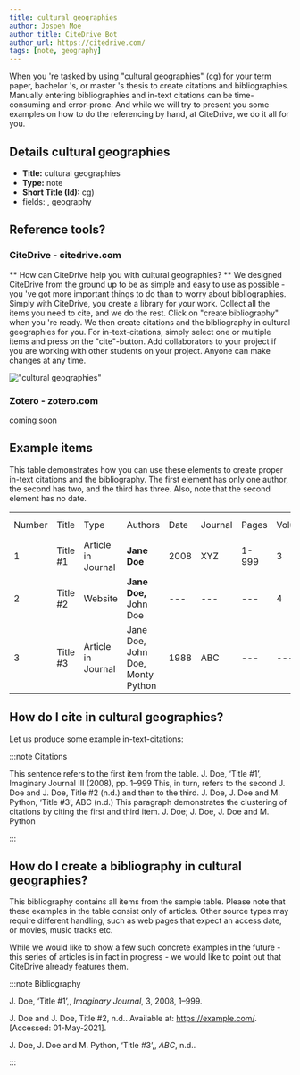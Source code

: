 ```yaml
---
title: cultural geographies
author: Jospeh Moe
author_title: CiteDrive Bot
author_url: https://citedrive.com/
tags: [note, geography]
---
```


When you 're tasked by using "cultural geographies" (cg) for your term paper, bachelor 's, or master 's thesis to create citations and bibliographies.
Manually entering bibliographies and in-text citations can be time-consuming and error-prone. And while we will try to present you some examples on how to do the referencing by hand, at CiteDrive, we do it all for you.

## Details  cultural geographies
* **Title:** cultural geographies
* **Type:** note
* **Short Title (Id):** cg)
* fields: , geography

## Reference tools?
### CiteDrive - citedrive.com
** How can CiteDrive help you with cultural geographies? **
We designed CiteDrive from the ground up to be as simple and easy to use as possible - you 've got more important things to do than to worry about bibliographies. Simply with CiteDrive, you create a library for your work. Collect all the items you need to cite, and we do the rest. Click on "create bibliography" when you 're ready. We then create citations and the bibliography in cultural geographies for you. For in-text-citations, simply select one or multiple items and press on the "cite"-button. Add collaborators to your project if you are working with other students on your project. Anyone can make changes at any time.


!["cultural geographies"](images/cultural-geographies.svg "Choose cultural geographies in the CiteDrive App")

### Zotero - zotero.com

coming soon

## Example items

This table demonstrates how you can use these elements to create proper in-text citations and the bibliography. The first element has only one author, the second has two, and the third has three. Also, note that the second element has no date.


<table>
  <tr>
   <td>Number
   </td>
   <td>Title
   </td>
   <td>Type
   </td>
   <td>Authors
   </td>
   <td>Date
   </td>
   <td>Journal
   </td>
   <td>Pages
   </td>
   <td>Volume
   </td>
   <td>Issue
   </td>
   <td>Access Date
   </td>
  </tr>
  <tr>
   <td>1
   </td>
   <td>Title #1
   </td>
   <td>Article in Journal
   </td>
   <td><strong>Jane Doe</strong>
   </td>
   <td>2008
   </td>
   <td>XYZ
   </td>
   <td>1-999
   </td>
   <td>3
   </td>
   <td>2
   </td>
   <td>--
   </td>
  </tr>
  <tr>
   <td>
2
   </td>
   <td>Title #2
   </td>
   <td>Website
   </td>
   <td><strong>Jane Doe, </strong>John Doe
   </td>
   <td>---
   </td>
   <td>---
   </td>
   <td>---
   </td>
   <td>4
   </td>
   <td>---
   </td>
   <td>2020-05-01
   </td>
  </tr>
  <tr>
   <td>3
   </td>
   <td>Title #3
   </td>
   <td>Article in Journal
   </td>
   <td>Jane Doe, John Doe, Monty Python
   </td>
   <td>1988
   </td>
   <td>ABC
   </td>
   <td>---
   </td>
   <td>---
   </td>
   <td>16
   </td>
   <td>---
   </td>
  </tr>
</table>



## How do I cite in  cultural geographies?

Let us produce some example in-text-citations:

:::note Citations


This sentence refers to the first item from the table. J. Doe, ‘Title #1’, Imaginary Journal III (2008), pp. 1–999 This, in turn, refers to the second J. Doe and J. Doe, Title #2 (n.d.)
and then to the third.  J. Doe, J. Doe and M. Python, ‘Title #3’, ABC (n.d.)
This paragraph demonstrates the clustering of citations by citing the first and third item. J. Doe; J. Doe, J. Doe and M. Python

:::

## How do I create a bibliography in cultural geographies?

This bibliography contains all items from the sample table. Please note that these examples in the table consist only of articles. Other source types may require different handling, such as web pages that expect an access date, or movies, music tracks etc.

While we would like to show a few such concrete examples in the future - this series of articles is in fact in progress - we would like to point out that CiteDrive already features them.

:::note Bibliography

J. Doe, ‘Title #1’,, <i>Imaginary Journal</i>, 3, 2008, 1–999.

J. Doe and J. Doe, Title #2, n.d.. Available at: https://example.com/. [Accessed: 01-May-2021].

J. Doe, J. Doe and M. Python, ‘Title #3’,, <i>ABC</i>, n.d..



:::


        